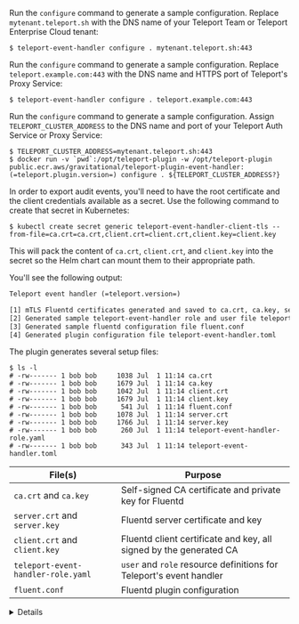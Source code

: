 <Tabs>
<TabItem scope={["cloud","team"]} label="Cloud-Hosted">

Run the `configure` command to generate a sample configuration. Replace
`mytenant.teleport.sh` with the DNS name of your Teleport Team or Teleport
Enterprise Cloud tenant:

```code
$ teleport-event-handler configure . mytenant.teleport.sh:443
```

</TabItem>
<TabItem scope={["oss", "enterprise"]} label="Self-Hosted">

Run the `configure` command to generate a sample configuration. Replace
`teleport.example.com:443` with the DNS name and HTTPS port of Teleport's Proxy
Service:

```code
$ teleport-event-handler configure . teleport.example.com:443
```

</TabItem>
<TabItem scope={["oss", "enterprise", "cloud"]} label="Helm Chart">

Run the `configure` command to generate a sample configuration. Assign
`TELEPORT_CLUSTER_ADDRESS` to the DNS name and port of your Teleport Auth
Service or Proxy Service:

```code
$ TELEPORT_CLUSTER_ADDRESS=mytenant.teleport.sh:443
$ docker run -v `pwd`:/opt/teleport-plugin -w /opt/teleport-plugin public.ecr.aws/gravitational/teleport-plugin-event-handler:(=teleport.plugin.version=) configure . ${TELEPORT_CLUSTER_ADDRESS?}
```

In order to export audit events, you'll need to have the root certificate and the
client credentials available as a secret. Use the following command to create
that secret in Kubernetes:

```code
$ kubectl create secret generic teleport-event-handler-client-tls --from-file=ca.crt=ca.crt,client.crt=client.crt,client.key=client.key
```

This will pack the content of `ca.crt`, `client.crt`, and `client.key` into the
secret so the Helm chart can mount them to their appropriate path.

</TabItem>
</Tabs>

You'll see the following output:

```txt
Teleport event handler (=teleport.version=)

[1] mTLS Fluentd certificates generated and saved to ca.crt, ca.key, server.crt, server.key, client.crt, client.key
[2] Generated sample teleport-event-handler role and user file teleport-event-handler-role.yaml
[3] Generated sample fluentd configuration file fluent.conf
[4] Generated plugin configuration file teleport-event-handler.toml
```

The plugin generates several setup files:

```code
$ ls -l
# -rw------- 1 bob bob     1038 Jul  1 11:14 ca.crt
# -rw------- 1 bob bob     1679 Jul  1 11:14 ca.key
# -rw------- 1 bob bob     1042 Jul  1 11:14 client.crt
# -rw------- 1 bob bob     1679 Jul  1 11:14 client.key
# -rw------- 1 bob bob      541 Jul  1 11:14 fluent.conf
# -rw------- 1 bob bob     1078 Jul  1 11:14 server.crt
# -rw------- 1 bob bob     1766 Jul  1 11:14 server.key
# -rw------- 1 bob bob      260 Jul  1 11:14 teleport-event-handler-role.yaml
# -rw------- 1 bob bob      343 Jul  1 11:14 teleport-event-handler.toml
```

| File(s)                            | Purpose                                                             |
|------------------------------------|---------------------------------------------------------------------|
| `ca.crt` and `ca.key`              | Self-signed CA certificate and private key for Fluentd              |
| `server.crt` and `server.key`      | Fluentd server certificate and key                                  |
| `client.crt` and `client.key`      | Fluentd client certificate and key, all signed by the generated CA  |
| `teleport-event-handler-role.yaml` | `user` and `role` resource definitions for Teleport's event handler |
| `fluent.conf`                      | Fluentd plugin configuration                                        |

<Details title="Running the Event Handler separately from the log forwarder">

This guide assumes that you are running the Event Handler on the same host or
Kubernetes pod as your log forwarder. If you are not, you will need to instruct
the Event Handler to generate mTLS certificates for subjects besides
`localhost`. To do this, use the `--cn` and `--dns-names` flags of the
`teleport-event-handler` configure command.

For example, if your log forwarder is addressable at `forwarder.example.com` and the
Event Handler at `handler.example.com`, you would run the following `configure`
command:

```code
$ teleport-event-handler configure --cn=handler.example.com --dns-names=forwarder.example.com
```

The command generates client and server certificates with the subjects set to
the value of `--cn`.

The `--dns-names` flag accepts a comma-separated list of DNS names. It will
append subject alternative names (SANs) to the server certificate (the one you
will provide to your log forwarder) for each DNS name in the list. The Event
Handler looks up each DNS name before appending it as an SAN and exits with an
error if the lookup fails.

</Details>

